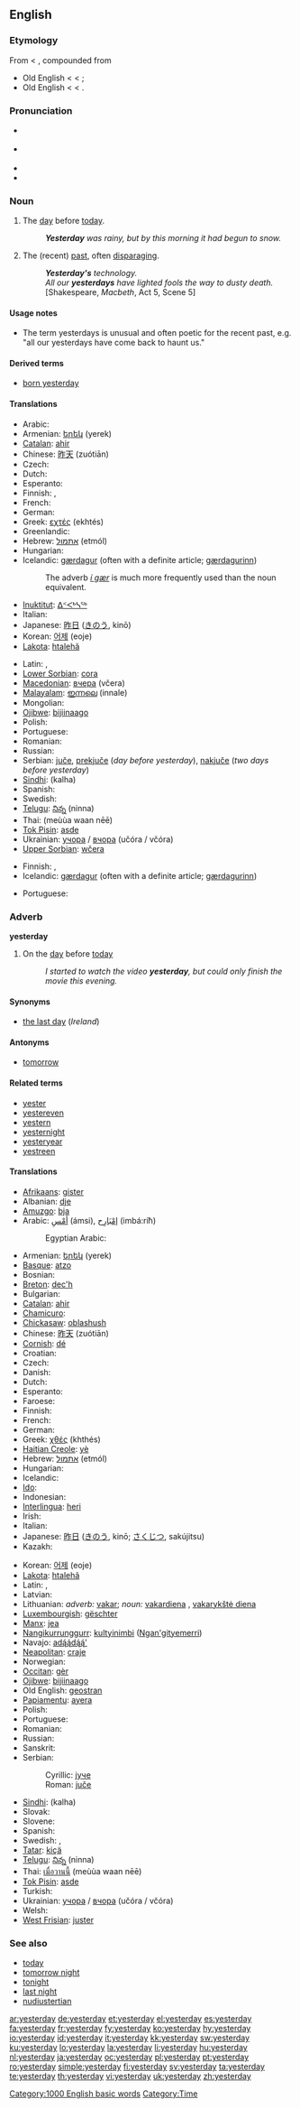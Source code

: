 ==English==

===Etymology===
From {{etyl|enm}} < {{etyl|ang}} {{term|geostran dæg|lang=ang}}, compounded from
* Old English {{term|geostran|lang=ang||yesterday}} < {{proto|Germanic|gestra-}} < {{proto|Indo-European|gʰes}};
* Old English {{term|dæg|lang=ang}} < {{proto|Germanic|dagaz}} < {{proto|Indo-European|dʰegʰ-|to burn}}.

===Pronunciation===
* {{a|RP}} {{IPA|/ˈjestədeɪ/}}
* {{a|US}} {{IPA|/ˈjestərdeɪ/}}
* {{audio|en-us-yesterday.ogg|Audio (US)}}
* {{rhymes|eɪ}}

===Noun===
{{en-noun}}

# The [[day]] before [[today]].
#: '''''Yesterday''' was rainy, but by this morning it had begun to snow.''
# The (recent) [[past]], often [[disparaging]].
#: '''''Yesterday's''' technology.''
#: ''All our '''yesterdays''' have lighted fools the way to dusty death.'' [Shakespeare, ''Macbeth'', Act 5, Scene 5]

====Usage notes====
* The term yesterdays is unusual and often poetic for the recent past, e.g. "all our yesterdays have come back to haunt us."

====Derived terms====
* [[born yesterday]]

====Translations====
{{trans-top|day before today}}
* Arabic: {{t-|ar|أمس|tr=ams(i)|sc=Arab}}
* Armenian: [[երեկ]] (yerek)
* [[Catalan]]: [[ahir]]
* Chinese: [[昨天]] (zuótiān)
* Czech: {{t-|cs|včerejšek|m}}
* Dutch: {{t+|nl|gisteren}}
* Esperanto: {{t-|eo|hieraŭ|xs=Esperanto}}
* Finnish: {{t+|fi|eilinen}}, {{t-|fi|eilispäivä}}
* French: {{t+|fr|hier}}
* German: {{t+|de|gestern}}
* Greek: [[εχτές]] (ekhtés)
* Greenlandic: {{t-|kl|ippassaq}}
* Hebrew: [[אתמול]] (etmól)
* Hungarian: {{t+|hu|tegnap}}
* Icelandic: [[gærdagur]] (often with a definite article; [[gærdagurinn]])
*: The adverb ''[[í gær]]'' is much more frequently used than the noun equivalent.
* [[Inuktitut]]: [[ᐃᑉᐸᒃᓴᖅ]]
* Italian: {{t+|it|ieri|m}}
* Japanese: [[昨日]] ([[きのう]], kinō)
* Korean: [[어제]] (eoje)
* [[Lakota]]: [[htalehã]]
{{trans-mid}}
* Latin: {{t+|la|heri}}, {{t|la|hesternus}}
* [[Lower Sorbian]]: [[cora]]
* [[Macedonian]]: [[вчера]] (včera)
* [[Malayalam]]: [[ഇന്നലെ]] (innale)
* Mongolian: {{t-|mn|өчигдөр|tr=öčigdör|sc=Cyrl|xs=Mongolian}}
* [[Ojibwe]]: [[bijiinaago]]
* Polish: {{t+|pl|wczoraj}}
* Portuguese: {{t+|pt|ontem}}
* Romanian: {{t+|ro|ieri}}
* Russian: {{t+|ru|вчера|tr=včerá|sc=Cyrl}}
* Serbian: [[juče]], [[prekjuče]] (''day before yesterday''), [[nakjuče]] (''two days before yesterday'')
* [[Sindhi]]: {{sd-Arab|[[ڪلهه]]}} (kalha) {{f}}
* Spanish: {{t+|es|ayer}}
* Swedish: {{t+|sv|gårdag}}
* [[Telugu]]: [[నిన్న]] (ninna)
* Thai: {{Thai|[[เมื่อวานนี้]]}} (meùùa waan nēē)
* [[Tok Pisin]]: [[asde]]
* Ukrainian: [[учора]] / [[вчора]] (učóra / včóra)
* [[Upper Sorbian]]: [[wčera]]
{{trans-bottom}}

{{trans-top|the recent past}}
* Finnish: {{t+|fi|eilinen}}, {{t-|fi|eilispäivä}}
* Icelandic: [[gærdagur]] {{m}} (often with a definite article; [[gærdagurinn]])
{{trans-mid}}
* Portuguese: {{t|pt|ontem}}
{{trans-bottom}}

===Adverb===
'''yesterday'''

# On the [[day]] before [[today]]
#: ''I started to watch the video '''yesterday''', but could only finish the movie this evening.''

====Synonyms====
* [[the last day]] (''Ireland'')

====Antonyms====
* [[tomorrow]]

====Related terms====
* [[yester]]
* [[yestereven]]
* [[yestern]]
* [[yesternight]]
* [[yesteryear]]
* [[yestreen]]

====Translations====
{{trans-top|on the day before today}}
* [[Afrikaans]]: [[gister]]
* Albanian: [[dje]]
* [[Amuzgo]]: [[bja]]
* Arabic: [[امس|أمْسِ]] (ámsi), [[امبارح|إمْبَارِح]] (imbá:riħ)
*: Egyptian Arabic: {{tø|arz|امبارح|tr=imbaaraH|sc=Arab|xs=Egyptian Arabic}}
* Armenian: [[երեկ]] (yerek)
* [[Basque]]: [[atzo]]
* Bosnian: {{t-|bs|jučer}}
* [[Breton]]: [[dec'h]]
* Bulgarian: {{t-|bg|вчера|tr=včera|sc=Cyrl}}
* [[Catalan]]: [[ahir]]
* [[Chamicuro]]: {{tø|ccc|likajpe'ta}}
* [[Chickasaw]]: [[oblashush]]
* Chinese: [[昨天]] (zuótiān)
* [[Cornish]]: [[dé#Cornish|dé]]
* Croatian: {{t-|hr|jučer}}
* Czech: {{t+|cs|včera}}
* Danish: {{t-|da|i går}}
* Dutch: {{t+|nl|gisteren}}
* Esperanto: {{t-|eo|hieraŭ|xs=Esperanto}}
* Faroese: {{t-|fo|í gjár|xs=Faroese}}
* Finnish: {{t+|fi|eilen}}
* French: {{t+|fr|hier}}
* German: {{t+|de|gestern}}
* Greek: [[χθές]] (khthés)
* [[Haitian Creole]]: [[yè]]
* Hebrew: [[אתמול]] (etmól)
* Hungarian: {{t+|hu|tegnap}}
* Icelandic: {{t+|is|í gær}}
* [[Ido]]: {{t+|io|hiere|xs=Ido}}
* Indonesian: {{t+|id|kemarin|xs=Indonesian}}
* [[Interlingua]]: [[heri]]
* Irish: {{t+|ga|inné|xs=Irish}}
* Italian: {{t+|it|ieri|m}}
* Japanese: [[昨日]] ([[きのう]], kinō; [[さくじつ]], sakújitsu)
* Kazakh: {{t-|kk|keşe|xs=Kazakh}}
{{trans-mid}}
* Korean: [[어제]] (eoje)
* [[Lakota]]: [[htaleha|htalehã]]
* Latin: {{t+|la|heri}}, {{t+|la|here}}
* Latvian: {{t-|lv|vakar|xs=Latvian}}
* Lithuanian: ''adverb:'' [[vakar]]; ''noun:'' [[vakardiena]] {{f}}, [[vakarykštė diena]] {{f}}
* [[Luxembourgish]]: [[gëschter]]
* [[Manx]]: [[jea]]
* [[Nangikurrunggurr]]: [[kultyinimbi]] ([[Ngan'gityemerri]])
* Navajo: [[adą́ą́dą́ą́']]
* [[Neapolitan]]: [[craje]]
* Norwegian: {{t-|no|igår}}
* [[Occitan]]: [[gèr]]
* [[Ojibwe]]: [[bijiinaago]]
* Old English: [[geostran]]
* [[Papiamentu]]: [[ayera]]
* Polish: {{t+|pl|wczoraj}}
* Portuguese: {{t+|pt|ontem|m}}
* Romanian: {{t+|ro|ieri}}
* Russian: {{t+|ru|вчера|tr=včerá|sc=Cyrl}}
* Sanskrit: {{t-|sa|ह्यस्|tr=hyas|sc=Deva|xs=Sanskrit}}
* Serbian:
*: Cyrillic: [[јуче]]
*: Roman: [[juče]]
* [[Sindhi]]: {{sd-Arab|[[ڪلهه]]}} (kalha) {{f}}
* Slovak: {{t-|sk|včera}}
* Slovene: {{t+|sl|včeraj}}
* Spanish: {{t+|es|ayer|m}}
* Swedish: {{t+|sv|i går}}, {{t+|sv|igår}}
* [[Tatar]]: [[kiçä]]
* [[Telugu]]: [[నిన్న]] (ninna)
* Thai: [[เมื่อวานนี้]] (meùùa waan nēē)
* [[Tok Pisin]]: [[asde]]
* Turkish: {{t+|tr|dün}}
* Ukrainian: [[учора]] / [[вчора]] (učóra / včóra)
* Welsh: {{t-|cy|ddoe|xs=Welsh}}
* [[West Frisian]]: [[juster]]
{{trans-bottom}}

===See also===
* [[today]]
* [[tomorrow night]]
* [[tonight]]
* [[last night]]
* [[nudiustertian]]

[[Category:1000 English basic words]]
[[Category:Time]]

[[ar:yesterday]]
[[de:yesterday]]
[[et:yesterday]]
[[el:yesterday]]
[[es:yesterday]]
[[fa:yesterday]]
[[fr:yesterday]]
[[fy:yesterday]]
[[ko:yesterday]]
[[hy:yesterday]]
[[io:yesterday]]
[[id:yesterday]]
[[it:yesterday]]
[[kk:yesterday]]
[[sw:yesterday]]
[[ku:yesterday]]
[[lo:yesterday]]
[[la:yesterday]]
[[li:yesterday]]
[[hu:yesterday]]
[[nl:yesterday]]
[[ja:yesterday]]
[[oc:yesterday]]
[[pl:yesterday]]
[[pt:yesterday]]
[[ro:yesterday]]
[[simple:yesterday]]
[[fi:yesterday]]
[[sv:yesterday]]
[[ta:yesterday]]
[[te:yesterday]]
[[th:yesterday]]
[[vi:yesterday]]
[[uk:yesterday]]
[[zh:yesterday]]